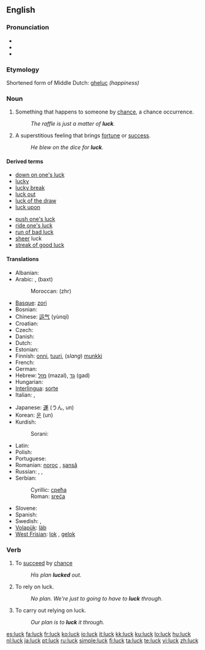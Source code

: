 ==English==

===Pronunciation===
* {{IPA|/'lʌk/}}
* {{audio|en-us-luck.ogg|Audio (US)}}
* {{rhymes|ʌk}}

===Etymology===
Shortened form of Middle Dutch: [[gheluc]] ''(happiness)''

===Noun===
{{en-noun|-}}

# Something that happens to someone by [[chance]], a chance occurrence.
#: ''The raffle is just a matter of '''luck'''.''
# A superstitious feeling that brings [[fortune]] or [[success]].
#: ''He blew on the dice for '''luck'''.''

====Derived terms====
{{rel-top|terms derived from luck (noun)}}
* [[down on one's luck]]
* [[lucky]]
* [[lucky break]]
* [[luck out]]
* [[luck of the draw]]
* [[luck upon]]
{{rel-mid}}
* [[push one's luck]]
* [[ride one's luck]]
* [[run of bad luck]]
* [[sheer]] luck
* [[streak of good luck]]
{{rel-bottom}}

====Translations====
{{trans-top|something that happens to someone by chance}}
* Albanian: {{t-|sq|fat|xs=Albanian}}
* Arabic: {{Arab|[[حظ|حَظّ]]}} {{IPAchar|(ħaẓẓ)}}, {{Arab|[[بخت]]}} (baxt)
*: Moroccan: {{Arab|[[زهر]]}} (zhr)
* [[Basque]]: [[zori]]
* Bosnian: {{t-|bs|sreća|f}}
* Chinese: [[运气]] (yùnqi)
* Croatian: {{t-|hr|sreća|f}}
* Czech: {{t-|cs|štěstí|n}}
* Danish: {{t+|da|held|n}}
* Dutch: {{t+|nl|geluk|n}}
* Estonian: {{t-|et|õnn}}
* Finnish: [[onni]], [[tuuri]], (''slang'') [[munkki]]
* French: {{t+|fr|chance|f}}
* German: {{t+|de|Glück|n}}
* Hebrew: [[מזל]] (mazal), [[גד]] (gad)
* Hungarian: {{t+|hu|szerencse}}
* [[Interlingua]]: [[sorte]]
* Italian: {{t+|it|fortuna|f}}, {{t+|it|sorte|f}}
{{trans-mid}}
* Japanese: [[運]] (うん, un)
* Korean: [[운]] (un)
* Kurdish:
*: Sorani: {{t|ku|به‌خت|tr=bext|sc=KUchar}}
* Latin: {{t-|la|felix|f}}
* Polish: {{t+|pl|szczęście|n}}
* Portuguese: {{t+|pt|sorte|f}}
* Romanian: [[noroc]] {{n}}, [[şansă]] {{f}}
* Russian: {{t+|ru|удача|f|tr=udáča|sc=Cyrl}}, {{t|ru|везение|n|tr=vezénije|sc=Cyrl}}, {{t|ru|счастье|n|tr=sčást’je|sc=Cyrl}}
* Serbian:
*: Cyrillic: [[срећа#Serbian|срећа]] {{f}}
*: Roman: [[sreća#Serbian|sreća]] {{f}}
* Slovene: {{t-|sl|sreča|f}}
* Spanish: {{t-|es|suerte|f}}
* Swedish: {{t+|sv|lycka}}, {{t+|sv|tur}}
* [[Volapük]]: [[läb]]
* [[West Frisian]]: [[lok]] {{n}}, [[gelok]] {{n}}
{{trans-bottom}}

===Verb===
{{en-verb}}

# {{intransitive}} To [[succeed]] by [[chance]]
#: ''His plan '''lucked''' out.''
# {{intransitive}} To rely on luck.
#: ''No plan. We're just to going to have to '''luck''' through.''
# {{transitive}} To carry out relying on luck.
#: ''Our plan is to '''luck''' it through.''

[[es:luck]]
[[fa:luck]]
[[fr:luck]]
[[ko:luck]]
[[io:luck]]
[[it:luck]]
[[kk:luck]]
[[ku:luck]]
[[lo:luck]]
[[hu:luck]]
[[nl:luck]]
[[ja:luck]]
[[pt:luck]]
[[ru:luck]]
[[simple:luck]]
[[fi:luck]]
[[ta:luck]]
[[te:luck]]
[[vi:luck]]
[[zh:luck]]